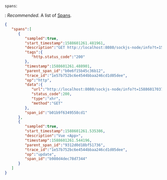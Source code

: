 `spans`:

: _Recommended_. A list of [Spans](/sdk/event-payloads/span).

```json
{
   "spans":[
      {
         "sampled":true,
         "start_timestamp":1588601261.481961,
         "description":"GET http://localhost:8080/sockjs-node/info?t=1588601703755",
         "tags":{
            "http.status_code":"200"
         },
         "timestamp":1588601261.488901,
         "parent_span_id":"b0e6f15b45c36b12",
         "trace_id":"1e57b752bc6e4544bbaa246cd1d05dee",
         "op":"http",
         "data":{
            "url":"http://localhost:8080/sockjs-node/info?t=1588601703755",
            "status_code":200,
            "type":"xhr",
            "method":"GET"
         },
         "span_id":"b01b9f6349558cd1"
      },
      {
         "sampled":true,
         "start_timestamp":1588601261.535386,
         "description":"Vue <App>",
         "timestamp":1588601261.544196,
         "parent_span_id":"9312d0d18bf51736",
         "trace_id":"1e57b752bc6e4544bbaa246cd1d05dee",
         "op":"update",
         "span_id":"b980d4dec78d7344"
      }
   ]
}
```
